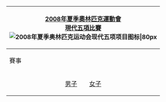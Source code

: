 {| style="float:right; clear:right; padding:0.3em; margin-left:15px; border:1px solid #B8C7D9; background:#f5faff; font-size:90%; line-height:1.5em"
|- style="background:#cedff2; text-align:center;"
!colspan=5|<span style="color:#FFFFFF;">[[2008年夏季奧林匹克運動會]]</span><br><span style="color:#FFFFFF;">[[2008年夏季奧林匹克運動會現代五項比賽|現代五項比賽]]</span><br/>[[Image:Modern pentathlon pictogram.svg|2008年夏季奥林匹克运动会现代五项项目图标|80px]]
|- style="background:#CCCCFF; text-align:center;"
|colspan=5|賽事
|-
|align="center"|[[2008年夏季奧林匹克運動會男子現代五項比賽|男子]]&emsp;&emsp;[[2008年夏季奧林匹克運動會女子現代五項比賽|女子]]
|}